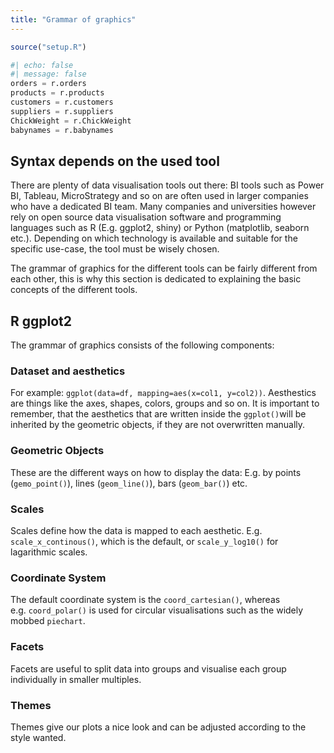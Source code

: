 ```yaml
---
title: "Grammar of graphics"
---
```

```r
source("setup.R")
```

```python
#| echo: false
#| message: false
orders = r.orders
products = r.products
customers = r.customers
suppliers = r.suppliers
ChickWeight = r.ChickWeight
babynames = r.babynames
```

## Syntax depends on the used tool
There are plenty of data visualisation tools out there: BI tools such as Power BI, Tableau, MicroStrategy and so on are often used in larger companies who have a dedicated BI team. Many companies and universities however rely on open source data visualisation software and programming languages such as R (E.g. ggplot2, shiny) or Python (matplotlib, seaborn etc.). Depending on which technology is available and suitable for the specific use-case, the tool must be wisely chosen.

The grammar of graphics for the different tools can be fairly different from each other, this is why this section is dedicated to explaining the basic concepts of the different tools.

::: {.panel-tabset}

## R ggplot2
The grammar of graphics consists of the following components:

### Dataset and aesthetics
For example: `ggplot(data=df, mapping=aes(x=col1, y=col2))`. Aesthestics are things like the axes, shapes, colors, groups and so on. It is important to remember, that the aesthetics that are written inside the `ggplot()`will be inherited by the geometric objects, if they are not overwritten manually.

### Geometric Objects
These are the different ways on how to display the data: E.g. by points (`gemo_point()`), lines (`geom_line()`), bars (`geom_bar()`) etc.

### Scales
Scales define how the data is mapped to each aesthetic. E.g. `scale_x_continous()`, which is the default, or `scale_y_log10()` for lagarithmic scales.

### Coordinate System
The default coordinate system is the `coord_cartesian()`, whereas e.g. `coord_polar()` is used for circular visualisations such as the widely mobbed `piechart`.

### Facets
Facets are useful to split data into groups and visualise each group individually in smaller multiples.

### Themes
Themes give our plots a nice look and can be adjusted according to the style wanted.

:::
